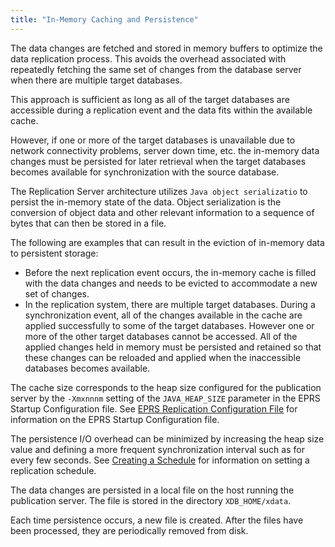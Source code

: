 ```yaml
---
title: "In-Memory Caching and Persistence"
---
```


<div id="inmemory_caching" class="registered_link"></div>

The data changes are fetched and stored in memory buffers to optimize the data replication process. This avoids the overhead associated with repeatedly fetching the same set of changes from the database server when there are multiple target databases.

This approach is sufficient as long as all of the target databases are accessible during a replication event and the data fits within the available cache.

However, if one or more of the target databases is unavailable due to network connectivity problems, server down time, etc. the in-memory data changes must be persisted for later retrieval when the target databases becomes available for synchronization with the source database.

The Replication Server architecture utilizes `Java object serializatio` to persist the in-memory state of the data. Object serialization is the conversion of object data and other relevant information to a sequence of bytes that can then be stored in a file.

The following are examples that can result in the eviction of in-memory data to persistent storage:

-   Before the next replication event occurs, the in-memory cache is filled with the data changes and needs to be evicted to accommodate a new set of changes.
-   In the replication system, there are multiple target databases. During a synchronization event, all of the changes available in the cache are applied successfully to some of the target databases. However one or more of the other target databases cannot be accessed. All of the applied changes held in memory must be persisted and retained so that these changes can be reloaded and applied when the inaccessible databases becomes available.

The cache size corresponds to the heap size configured for the publication server by the `-Xmxnnnm` setting of the `JAVA_HEAP_SIZE` parameter in the EPRS Startup Configuration file. See [EPRS Replication Configuration File](../../03_replication_server_components_and_architecture/01_physical_components/#xdb_replication_conf_file) for information on the EPRS Startup Configuration file.

The persistence I/O overhead can be minimized by increasing the heap size value and defining a more frequent synchronization interval such as for every few seconds. See [Creating a Schedule](../../../07_common_operations/02_creating_schedule/#creating_schedule) for information on setting a replication schedule.

The data changes are persisted in a local file on the host running the publication server. The file is stored in the directory `XDB_HOME/xdata`.

Each time persistence occurs, a new file is created. After the files have been processed, they are periodically removed from disk.
